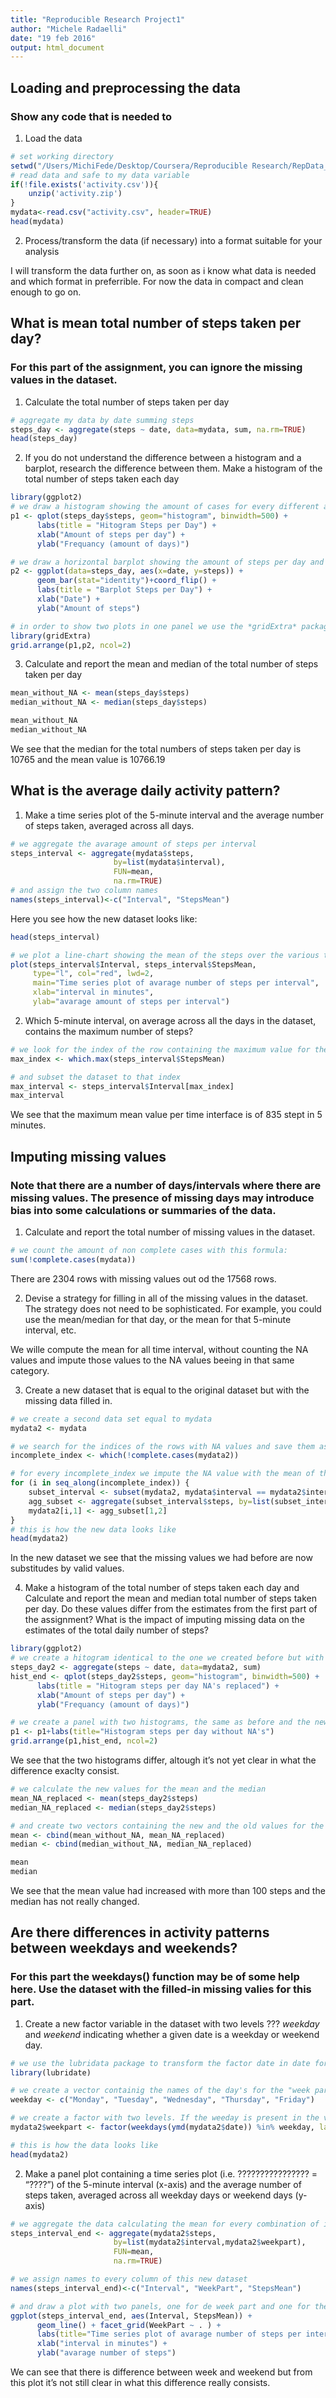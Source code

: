 ```yaml
---
title: "Reproducible Research Project1"
author: "Michele Radaelli"
date: "19 feb 2016"
output: html_document
---
```


## Loading and preprocessing the data

### Show any code that is needed to

1. Load the data

```r
# set working directory
setwd("/Users/MichiFede/Desktop/Coursera/Reproducible Research/RepData_PeerAssessment1")
# read data and safe to my data variable
if(!file.exists('activity.csv')){
    unzip('activity.zip')
}
mydata<-read.csv("activity.csv", header=TRUE)
head(mydata)
```

2. Process/transform the data (if necessary) into a format suitable for your analysis

I will transform the data further on, as soon as i know what data is needed and which format in preferrible. For now the data in compact and clean enough to go on.

## What is mean total number of steps taken per day?

### For this part of the assignment, you can ignore the missing values in the dataset.

1. Calculate the total number of steps taken per day
```r
# aggregate my data by date summing steps
steps_day <- aggregate(steps ~ date, data=mydata, sum, na.rm=TRUE)
head(steps_day)
```

2. If you do not understand the difference between a histogram and a barplot, research the difference between them. Make a histogram of the total number of steps taken each day
```r
library(ggplot2)
# we draw a histogram showing the amount of cases for every different amouont of stept per date and save this plot to variable p1
p1 <- qplot(steps_day$steps, geom="histogram", binwidth=500) + 
      labs(title = "Hitogram Steps per Day") + 
      xlab("Amount of steps per day") + 
      ylab("Frequancy (amount of days)")

# we draw a horizontal barplot showing the amount of steps per day and save this plot to variable p2
p2 <- ggplot(data=steps_day, aes(x=date, y=steps)) + 
      geom_bar(stat="identity")+coord_flip() + 
      labs(title = "Barplot Steps per Day") + 
      xlab("Date") + 
      ylab("Amount of steps")

# in order to show two plots in one panel we use the *gridExtra* package
library(gridExtra)
grid.arrange(p1,p2, ncol=2)
```

3. Calculate and report the mean and median of the total number of steps taken per day
```r
mean_without_NA <- mean(steps_day$steps)
median_without_NA <- median(steps_day$steps)
```
```r
mean_without_NA
median_without_NA
```

We see that the median for the total numbers of steps taken per day is 10765 and the mean value is 10766.19

## What is the average daily activity pattern?

1. Make a time series plot of the 5-minute interval and the average number of steps taken, averaged across all days.
```r
# we aggregate the avarage amount of steps per interval
steps_interval <- aggregate(mydata$steps, 
                       by=list(mydata$interval), 
                       FUN=mean, 
                       na.rm=TRUE)
# and assign the two column names
names(steps_interval)<-c("Interval", "StepsMean")
```

Here you see how the new dataset looks like:
```r
head(steps_interval)
```
```r
# we plot a line-chart showing the mean of the steps over the various time intervals
plot(steps_interval$Interval, steps_interval$StepsMean,  
     type="l", col="red", lwd=2, 
     main="Time series plot of avarage number of steps per interval", 
     xlab="interval in minutes", 
     ylab="avarage amount of steps per interval")
```

2. Which 5-minute interval, on average across all the days in the dataset, contains the maximum number of steps?
```r
# we look for the index of the row containing the maximum value for the avarage amount of steps
max_index <- which.max(steps_interval$StepsMean)

# and subset the dataset to that index
max_interval <- steps_interval$Interval[max_index]
max_interval
```

We see that the maximum mean value per time interface is of 835 stept in 5 minutes.

## Imputing missing values

### Note that there are a number of days/intervals where there are missing values. The presence of missing days may introduce bias into some calculations or summaries of the data.

1. Calculate and report the total number of missing values in the dataset.
```r
# we count the amount of non complete cases with this formula:
sum(!complete.cases(mydata))
```

There are 2304 rows with missing values out od the 17568 rows.

2. Devise a strategy for filling in all of the missing values in the dataset. The strategy does not need to be sophisticated. For example, you could use the mean/median for that day, or the mean for that 5-minute interval, etc.

We wille compute the mean for all time interval, without counting the NA values and impute those values to the NA values beeing in that same category.

3. Create a new dataset that is equal to the original dataset but with the missing data filled in.
```r
# we create a second data set equal to mydata
mydata2 <- mydata

# we search for the indices of the rows with NA values and save them as incomplete_index
incomplete_index <- which(!complete.cases(mydata2))

# for every incomplete_index we impute the NA value with the mean of the values of that same time interval
for (i in seq_along(incomplete_index)) {
    subset_interval <- subset(mydata2, mydata$interval == mydata2$interval[i])
    agg_subset <- aggregate(subset_interval$steps, by=list(subset_interval$interval), FUN=mean, na.rm=TRUE)
    mydata2[i,1] <- agg_subset[1,2]
}
# this is how the new data looks like
head(mydata2)
```

In the new dataset we see that the missing values we had before are now substitudes by valid values.

4. Make a histogram of the total number of steps taken each day and Calculate and report the mean and median total number of steps taken per day. Do these values differ from the estimates from the first part of the assignment? What is the impact of imputing missing data on the estimates of the total daily number of steps?
```r
library(ggplot2)
# we create a hitogram identical to the one we created before but with the new dataset, containing imputed values instead of NA's
steps_day2 <- aggregate(steps ~ date, data=mydata2, sum)
hist_end <- qplot(steps_day2$steps, geom="histogram", binwidth=500) + 
      labs(title = "Hitogram steps per day NA's replaced") + 
      xlab("Amount of steps per day") + 
      ylab("Frequancy (amount of days)")

# we create a panel with two histograms, the same as before and the new one 
p1 <- p1+labs(title="Histogram steps per day without NA's")
grid.arrange(p1,hist_end, ncol=2)
```

We see that the two histograms differ, altough it's not yet clear in what the difference exaclty consist.

```r
# we calculate the new values for the mean and the median
mean_NA_replaced <- mean(steps_day2$steps)
median_NA_replaced <- median(steps_day2$steps)

# and create two vectors containing the new and the old values for the mean and the median
mean <- cbind(mean_without_NA, mean_NA_replaced)
median <- cbind(median_without_NA, median_NA_replaced)
```
```r
mean
median
```

We see that the mean value had increased with more than 100 steps and the median has not really changed.

## Are there differences in activity patterns between weekdays and weekends?

### For this part the weekdays() function may be of some help here. Use the dataset with the filled-in missing valies for this part.

1. Create a new factor variable in the dataset with two levels ??? *weekday* and *weekend* indicating whether a given date is a weekday or weekend day.
```R
# we use the lubridata package to transform the factor date in date format
library(lubridate)

# we create a vector containig the names of the day's for the "week part"
weekday <- c("Monday", "Tuesday", "Wednesday", "Thursday", "Friday")

# we create a factor with two levels. If the weeday is present in the vector above, than we assign "weekday" to that factor, otherwise we assign it the "weekend" value.
mydata2$weekpart <- factor(weekdays(ymd(mydata2$date)) %in% weekday, labels=c("weekend", "weekday"))

# this is how the data looks like
head(mydata2)
```

2. Make a panel plot containing a time series plot (i.e. ???????????????? = "????") of the 5-minute interval (x-axis) and the average number of steps taken, averaged across all weekday days or weekend days (y-axis)
```R
# we aggregate the data calculating the mean for every combination of interval + weekpart
steps_interval_end <- aggregate(mydata2$steps, 
                       by=list(mydata2$interval,mydata2$weekpart), 
                       FUN=mean, 
                       na.rm=TRUE)

# we assign names to every column of this new dataset
names(steps_interval_end)<-c("Interval", "WeekPart", "StepsMean")

# and draw a plot with two panels, one for de week part and one for the weekend, showing the mean of the steps per intervals over time
ggplot(steps_interval_end, aes(Interval, StepsMean)) + 
      geom_line() + facet_grid(WeekPart ~ . ) + 
      labs(title="Time series plot of avarage number of steps per interval") + 
      xlab("interval in minutes") + 
      ylab("avarage number of steps")
```

We can see that there is difference between week and weekend but from this plot it's not still clear in what this difference really consists.

